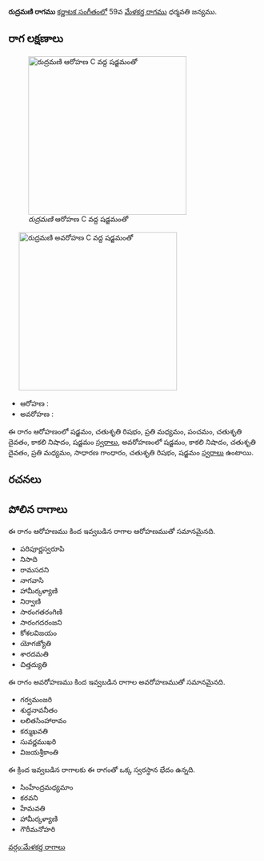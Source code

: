 {{Infobox ragam
	| name          	= రుద్రమణి
	| synonym	    	= 
	| mela          	= 
	| chakra        	= 
	| janaka        	= 
	| type          	= షడవ
	| arohanam      	= {{svaraC|S|R2|M2|P|D2|N3|S'}} 
	| avarohanam    	= {{svaraC|S'|N3|D2|M2|G2|R2|S}}
	| jeeva         	=
	| chhaya        	=
	| nyasa         	=
	| vishesha      	= 
	| equivalent  		= 
}}
{{కర్ణాటక సంగీత రాగాలు}}
'''రుద్రమణి రాగము''' [[కర్ణాటక సంగీతం]]లో 59వ [[మేళకర్త రాగము]] ధర్మవతి జన్యము. 


==రాగ లక్షణాలు==
[[Image:rudramani_ar_kb2wiki.png|thumb|right|316px|''రుద్రమణి'' ఆరోహణ C వద్ద షడ్జమంతో]]
	[[Image:rudramani_av_kb2wiki.png|thumb|right|316px|''రుద్రమణి'' అవరోహణ C వద్ద షడ్జమంతో]]

* ఆరోహణ : {{svaraC|S|R2|M2|P|D2|N3|S'}} 
* అవరోహణ : {{svaraC|S'|N3|D2|M2|G2|R2|S}}

ఈ రాగం ఆరోహణంలో షడ్జమం, చతుశృతి రిషభం, ప్రతి మధ్యమం, పంచమం, చతుశృతి దైవతం, కాకలి  నిషాదం, షడ్జమం [[స్వరాలు]], అవరోహణంలో షడ్జమం, కాకలి  నిషాదం, చతుశృతి దైవతం, ప్రతి మధ్యమం, సాధారణ  గాంధారం, చతుశృతి రిషభం, షడ్జమం [[స్వరాలు]] ఉంటాయి.

==రచనలు==



==పోలిన రాగాలు==
ఈ రాగం ఆరోహణము కింద ఇవ్వబడిన రాగాల ఆరోహణముతో సమానమైనది.
* పరిపూర్ణస్వరూపి
* నిసాది
* రామసదని
* నాగవాసి
*  హామీర్కళ్యాణి
* నిర్వాణి
* సారంగతరంగిణి
* సారంగదరంజని
* కోశలవిజయం
* యోగజ్యోతి
* శారదమతి
* చిత్తద్యుతి

ఈ రాగం అవరోహణము కింద ఇవ్వబడిన రాగాల అవరోహణముతో సమానమైనది.
* గర్వమంజరి
* శుద్ధనావనీతం
* లలితసింహారావం
* కర్ముఖవతి
* సువర్ణముఖరి
* విజయశ్రీకాంతి

ఈ క్రింద ఇవ్వబడిన రాగాలకు ఈ రాగంతో ఒక్క స్వరస్థాన భేదం ఉన్నది.
* సింహేంద్రమధ్యమాం
* కరవని
* హేమవతి
*  హామీర్కళ్యాణి
* గౌరీమనోహరి



[[వర్గం:మేళకర్త రాగాలు]]